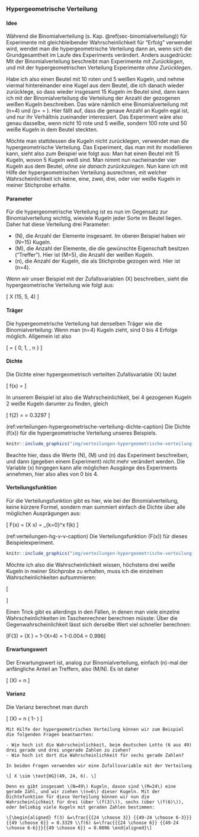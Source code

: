 ### Hypergeometrische Verteilung

#### Idee {-}

Während die Binomialverteilung (s. Kap. \@ref(sec-binomialverteilung)) für Experimente mit gleichbleibender Wahrscheinlichkeit für "Erfolg" verwendet wird, wendet man die hypergeometrische Verteilung dann an, wenn sich die Grundgesamtheit im Laufe des Experiments verändert. Anders ausgedrückt: Mit der Binomialverteilung beschreibt man Experimente *mit Zurücklegen*, und mit der hypergeometrischen Verteilung Experimente *ohne Zurücklegen*.

Habe ich also einen Beutel mit 10 roten und 5 weißen Kugeln, und nehme viermal hintereinander eine Kugel aus dem Beutel, die ich danach wieder zurücklege, so dass wieder insgesamt 15 Kugeln im Beutel sind, dann kann ich mit der Binomialverteilung die Verteilung der Anzahl der gezogenen weißen Kugeln beschreiben. Das wäre nämlich eine Binomialverteilung mit \(n=4\) und \(p=\frac{5}{15} = \frac{1}{3}\). Hier fällt auf, dass die genaue Anzahl an Kugeln egal ist, und nur ihr Verhältnis zueinander interessiert. Das Experiment wäre also genau dasselbe, wenn nicht 10 rote und 5 weiße, sondern 100 rote und 50 weiße Kugeln in dem Beutel steckten.

Möchte man stattdessen die Kugeln nicht zurücklegen, verwendet man die hypergeometrische Verteilung. Das Experiment, das man mit ihr modellieren kann, sieht also zum Beispiel wie folgt aus: Man hat einen Beutel mit 15 Kugeln, wovon 5 Kugeln weiß sind. Man nimmt nun nacheinander vier Kugeln aus dem Beutel, *ohne sie danach zurückzulegen*. Nun kann ich mit Hilfe der hypergeometrischen Verteilung ausrechnen, mit welcher Wahrscheinlichkeit ich keine, eine, zwei, drei, oder vier weiße Kugeln in meiner Stichprobe erhalte.

#### Parameter {-}

Für die hypergeometrische Verteilung ist es nun im Gegensatz zur Binomialverteilung wichtig, wieviele Kugeln jeder Sorte im Beutel liegen. Daher hat diese Verteilung drei Parameter:

- \(N\), die Anzahl der Elemente insgesamt. Im oberen Beispiel haben wir \(N=15\) Kugeln.
- \(M\), die Anzahl der Elemente, die die gewünschte Eigenschaft besitzen ("Treffer"). Hier ist \(M=5\), die Anzahl der weißen Kugeln.
- \(n\), die Anzahl der Kugeln, die als Stichprobe gezogen wird. Hier ist \(n=4\).

Wenn wir unser Beispiel mit der Zufallsvariablen \(X\) beschreiben, sieht die hypergeometrische Verteilung wie folgt aus:

\[ X \sim \text{HG}(15, 5, 4) \]

#### Träger {-}

Die hypergeometrische Verteilung hat denselben Träger wie die Binomialverteilung: Wenn man \(n=4\) Kugeln zieht, sind 0 bis 4 Erfolge möglich. Allgemein ist also

\[ \mathcal{T} = \{ 0, 1, \ldots, n \} \]

#### Dichte {-}

Die Dichte einer hypergeometrisch verteilten Zufallsvariable \(X\) lautet

\[ f(x) = \frac{{{M \choose x}} {{N-M \choose n-x}}}{{N \choose n}} \]

In unserem Beispiel ist also die Wahrscheinlichkeit, bei 4 gezogenen Kugeln 2 weiße Kugeln darunter zu finden, gleich

\[ f(2) = \frac{{{5 \choose 2}} {{15-5 \choose 4-2}}}{{15 \choose 4}} = 0.3297 \]

(ref:verteilungen-hypergeometrische-verteilung-dichte-caption) Die Dichte \(f(x)\) für die hypergeometrische Verteilung unseres Beispiels.

```r
knitr::include_graphics("img/verteilungen-hypergeometrische-verteilung-dichte.png")
```

Beachte hier, dass die Werte \(N\), \(M\) und \(n\) das Experiment beschreiben, und dann (gegeben einem Experiment) nicht mehr verändert werden. Die Variable \(x\) hingegen kann alle möglichen Ausgänge des Experiments annehmen, hier also alles von 0 bis 4.

#### Verteilungsfunktion {-}

Für die Verteilungsfunktion gibt es hier, wie bei der Binomialverteilung, keine kürzere Formel, sondern man summiert einfach die Dichte über alle möglichen Ausprägungen aus:

\[ F(x) = \mathbb{P}(X \leq x) = \sum_{k=0}^x f(k) \]

(ref:verteilungen-hg-v-v-caption) Die Verteilungsfunktion \(F(x)\) für dieses Beispielexperiment.

```r
knitr::include_graphics("img/verteilungen-hypergeometrische-verteilung-verteilungsfunktion.png")
```

Möchte ich also die Wahrscheinlichkeit wissen, höchstens drei weiße Kugeln in meiner Stichprobe zu erhalten, muss ich die einzelnen Wahrscheinlichkeiten aufsummieren:

\[\begin{aligned} F(3) = \mathbb{P}(X \leq 3) &=\mathbb{P}(X=0) +\mathbb{P}(X=1)+\mathbb{P}(X=2)+\mathbb{P}(X=3) \\&= 0.1538 + 0.4396 + 0.3297 + 0.0733 \\&= 0.996 \end{aligned}\]

Einen Trick gibt es allerdings in den Fällen, in denen man viele einzelne Wahrscheinlichkeiten im Taschenrechner berechnen müsste: Über die Gegenwahrscheinlichkeit lässt sich derselbe Wert viel schneller berechnen:

\[F(3) = \mathbb{P}(X \leq 3) = 1-\mathbb{P}(X=4) = 1-0.004 = 0.996\]

#### Erwartungswert {-}

Der Erwartungswert ist, analog zur Binomialverteilung, einfach \(n\)-mal der anfängliche Anteil an Treffern, also \(M/N\). Es ist daher

\[ \mathbb{E}(X) = n \cdot \frac{M}{N} \]

#### Varianz {-}

Die Varianz berechnet man durch

\[ \mathbb{V}(X) = n \frac{M}{N} \left( 1-\frac{M}{N} \right) \frac{N-n}{N-1} \]

```exercise

Mit Hilfe der hypergeometrischen Verteilung können wir zum Beispiel die folgenden Fragen beantworten:

- Wie hoch ist die Wahrscheinlichkeit, beim deutschen Lotto (6 aus 49) drei gerade und drei ungerade Zahlen zu ziehen?
- Wie hoch ist dort die Wahrscheinlichkeit für sechs gerade Zahlen?

```

```solution

In beiden Fragen verwenden wir eine Zufallsvariable mit der Verteilung

\[ X \sim \text{HG}(49, 24, 6). \]

Denn es gibt insgesamt \(N=49\) Kugeln, davon sind \(M=24\) eine gerade Zahl, und wir ziehen \(n=6\) dieser Kugeln. Mit der Dichtefunktion für diese Verteilung können wir nun die Wahrscheinlichkeit für drei (über \(f(3)\)), sechs (über \(f(6)\)), oder beliebig viele Kugeln mit geraden Zahlen bestimmen:

\[\begin{aligned} f(3) &=\frac{{{24 \choose 3}} {{49-24 \choose 6-3}}}{{49 \choose 6}} = 0.3329 \\f(6) &=\frac{{{24 \choose 6}} {{49-24 \choose 6-6}}}{{49 \choose 6}} = 0.0096 \end{aligned}\]

```

